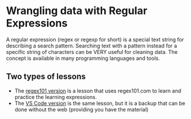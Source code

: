 # Wrangling data with Regular Expressions

A regular expression (regex or regexp for short) is a special text string for describing a search pattern. Searching text with a pattern instead for a specific string of characters can be VERY useful for cleaning data. The concept is available in many programming languages and tools.

## Two types of lessons

- The [regex101 version](regex101.qmd) is a lesson that uses regex101.com to learn and practice the learning expressions.
- The [VS Code version](vscode.qmd) is the same lesson, but it is a backup that can be done without the web (providing you have the material)